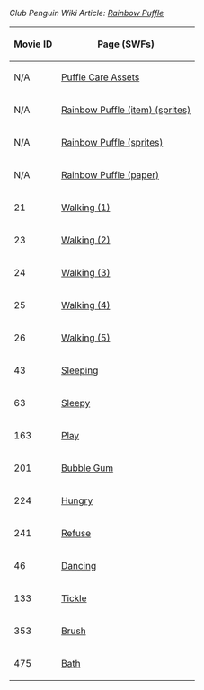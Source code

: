 ''Club Penguin Wiki Article: [[clubpenguinwiki:Rainbow Puffle|Rainbow Puffle]]''

<center>
{|class="wikitable" border="1"
!Movie ID
!Page (SWFs)
|-
|N/A||[[Media:PuffleCareAssetLibraryRainbow.swf|Puffle Care Assets]]
|-
|N/A||[[Media:ClothingSprites5230.swf|Rainbow Puffle (item) (sprites)]]
|-
|N/A||[[Media:PuffleSpritesRainbow.swf|Rainbow Puffle (sprites)]]
|-
|N/A||[[Media:ClothingPaper5230.swf|Rainbow Puffle (paper)]]
|-
|21||[[Media:RainbowPuffleWalk1.swf|Walking (1)]]
|-
|23||[[Media:RainbowPuffleWalk2.swf|Walking (2)]]
|-
|24||[[Media:RainbowPuffleWalk3.swf|Walking (3)]]
|-
|25||[[Media:RainbowPuffleWalk4.swf|Walking (4)]]
|-
|26||[[Media:RainbowPuffleWalk5.swf|Walking (5)]]
|-
|43||[[Media:RainbowPuffleSleep.swf|Sleeping]]
|-
|63||[[Media:RainbowPuffleSleepy.swf|Sleepy]]
|-
|163||[[Media:RainbowPufflePlay.swf|Play]]
|-
|201||[[Media:RainbowPuffleBubbleGum.swf|Bubble Gum]]
|-
|224||[[Media:RainbowPuffleHungry.swf|Hungry]]
|-
|241||[[Media:RainbowPuffleRefuse.swf|Refuse]]
|-
|46||[[Media:RainbowPuffleDance.swf|Dancing]]
|-
|133||[[Media:RainbowPuffleTickle.swf|Tickle]]
|-
|353||[[Media:RainbowPuffleBrush.swf|Brush]]
|-
|475||[[Media:RainbowPuffleBath.swf|Bath]]
|}
</center>
